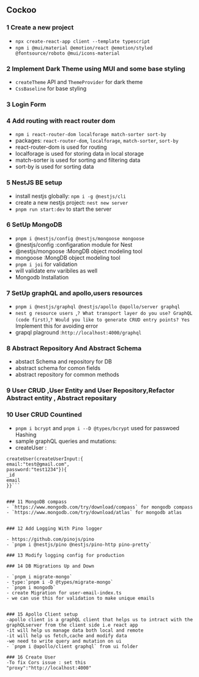 ## Cockoo

### 1 Create a new project

- `npx create-react-app client --template typescript`
- `npm i @mui/material @emotion/react @emotion/styled @fontsource/roboto @mui/icons-material`

### 2 Implement Dark Theme using MUI and some base styling

- `createTheme` API and `ThemeProvider` for dark theme
- `CssBaseline` for base styling

### 3 Login Form
    
### 4 Add routing with react router dom

- `npm i react-router-dom localforage match-sorter sort-by`
- packages: `react-router-dom`, `localforage`, `match-sorter`, `sort-by`
- react-router-dom is used for routing
- localforage is used for storing data in local storage
- match-sorter is used for sorting and filtering data
- sort-by is used for sorting data

### 5 NestJS BE setup

- install nestjs globally: `npm i -g @nestjs/cli`
- create a new nestjs project: `nest new server`
- `pnpm run start:dev` to start the server


### 6 SetUp MongoDB
- `pnpm i @nestjs/config @nestjs/mongoose mongoose`
- @nestjs/config :configaration module for Nest
- @nestjs/mongoose :MongDB object modeling tool
- mongoose :MongDB object modeling tool
- `pnpm i joi` for validation
- will validate env varibiles as well
- Mongodb Installation 


### 7 SetUp graphQL and apollo,users resources
- `pnpm i @nestjs/graphql @nestjs/apollo @apollo/server graphql`
- `nest g resource users `,`? What transport layer do you use? GraphQL (code first)`,`? Would you like to generate CRUD entry points? Yes` Implement this for avoiding error
- grapql plaground :`http://localhost:4000/graphql`

### 8 Abstract Repository And Abstract Schema
- abstact Schema and  repository for DB
- abstract schema for comon fields
- abstract repository for common methods

### 9 User CRUD ,User Entity and User Repository,Refactor Abstract entity , Abstract repositary

### 10 User CRUD Countined
- `pnpm i bcrypt` and `pnpm i --D @types/bcrypt`  used for passwoed Hashing
- sample graphQL queries and mutations:
- createUser : 

```mutation{
createUser(createUserInput:{
email:"test@gmail.com",
password:"test1234"}){
_id
email
}}```


### 11 MongoDB compass
- `https://www.mongodb.com/try/download/compass` for mongodb compass
- `https://www.mongodb.com/try/download/atlas` for mongodb atlas


### 12 Add Logging With Pino logger

- https://github.com/pinojs/pino
- `pnpm i @nestjs/pino @nestjs/pino-http pino-pretty`

### 13 Modify logging config for production

### 14 DB Migrations Up and Down

- `pnpm i migrate-mongo`
- type:`pnpm i -D @types/migrate-mongo`
- `pnpm i mongodb`
- create Migration for user-email-index.ts
- we can use this for validation to make unique emails


### 15 Apollo Client setup
-apollo client is a graphQL client that helps us to intract with the graphQLserver from the client side i.e react app
-it will help us manage data both local and remote
-it will help us fetch,cache and modify data
-we need to write query and mutation on ui
- `pnpm i @apollo/client graphql` from ui folder

### 16 Create User
-To fix Cors issue : set this 
"proxy":"http://localhost:4000"